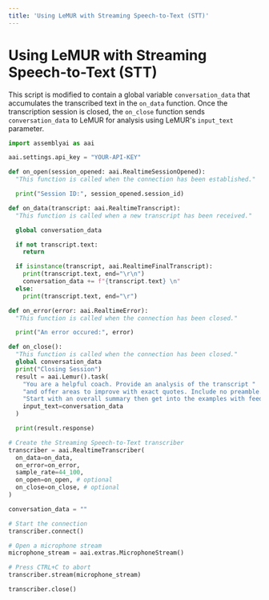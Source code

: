 ```yaml
---
title: 'Using LeMUR with Streaming Speech-to-Text (STT)'
---
```


# Using LeMUR with Streaming Speech-to-Text (STT)

This script is modified to contain a global variable `conversation_data` that accumulates the transcribed text in the `on_data` function. Once the transcription session is closed, the `on_close` function sends `conversation_data` to LeMUR for analysis using LeMUR's `input_text` parameter.


```python
import assemblyai as aai

aai.settings.api_key = "YOUR-API-KEY"

def on_open(session_opened: aai.RealtimeSessionOpened):
  "This function is called when the connection has been established."

  print("Session ID:", session_opened.session_id)

def on_data(transcript: aai.RealtimeTranscript):
  "This function is called when a new transcript has been received."

  global conversation_data

  if not transcript.text:
    return

  if isinstance(transcript, aai.RealtimeFinalTranscript):
    print(transcript.text, end="\r\n")
    conversation_data += f"{transcript.text} \n"
  else:
    print(transcript.text, end="\r")

def on_error(error: aai.RealtimeError):
  "This function is called when the connection has been closed."

  print("An error occured:", error)

def on_close():
  "This function is called when the connection has been closed."
  global conversation_data
  print("Closing Session")
  result = aai.Lemur().task(
    "You are a helpful coach. Provide an analysis of the transcript "
    "and offer areas to improve with exact quotes. Include no preamble. "
    "Start with an overall summary then get into the examples with feedback.",
    input_text=conversation_data
  )

  print(result.response)

# Create the Streaming Speech-to-Text transcriber
transcriber = aai.RealtimeTranscriber(
  on_data=on_data,
  on_error=on_error,
  sample_rate=44_100,
  on_open=on_open, # optional
  on_close=on_close, # optional
)

conversation_data = ""

# Start the connection
transcriber.connect()

# Open a microphone stream
microphone_stream = aai.extras.MicrophoneStream()

# Press CTRL+C to abort
transcriber.stream(microphone_stream)

transcriber.close()
```
